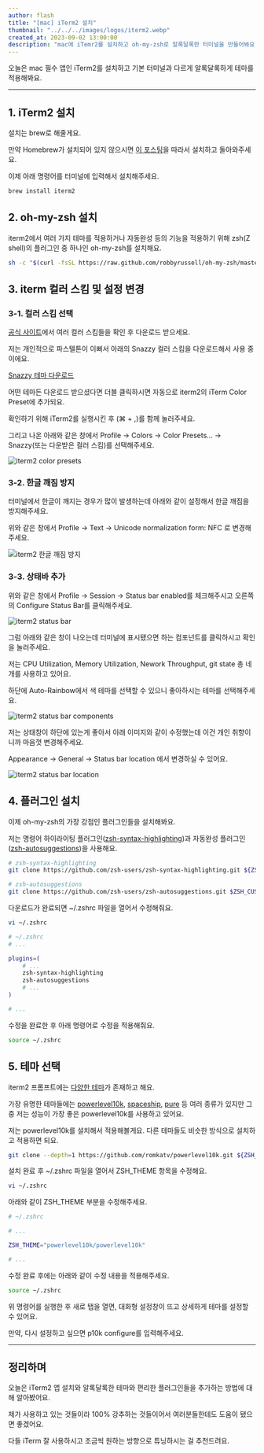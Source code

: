 ```yaml
---
author: flash
title: "[mac] iTerm2 설치"
thumbnail: "../../../images/logos/iterm2.webp"
created_at: 2023-09-02 13:00:00
description: "mac에 iTemr2를 설치하고 oh-my-zsh로 알록달록한 터미널을 만들어봐요."
---
```


오늘은 mac 필수 앱인 iTerm2를 설치하고 기본 터미널과 다르게 알록달록하게 테마를 적용해봐요.

---

## 1. iTerm2 설치

설치는 brew로 해줄게요.

만약 Homebrew가 설치되어 있지 않으시면 [이 포스팅](/posts/2023/09/install-homebrew)을 따라서 설치하고 돌아와주세요.

이제 아래 명령어를 터미널에 입력해서 설치해주세요.

```bash
brew install iterm2
```

## 2. oh-my-zsh 설치

iterm2에서 여러 가지 테마를 적용하거나 자동완성 등의 기능을 적용하기 위해 zsh(Z shell)의 플러그인 중 하나인 oh-my-zsh를 설치해요.

```bash
sh -c "$(curl -fsSL https://raw.github.com/robbyrussell/oh-my-zsh/master/tools/install.sh)"
```

## 3. iterm 컬러 스킴 및 설정 변경

### 3-1. 컬러 스킴 선택

[공식 사이트](https://iterm2colorschemes.com/)에서 여러 컬러 스킴들을 확인 후 다운로드 받으세요.

저는 개인적으로 파스텔톤이 이뻐서 아래의 Snazzy 컬러 스킴을 다운로드해서 사용 중이에요.

<a download="Snazzy.itermcolors" href="/files/2023/09/Snazzy.itermcolors">Snazzy 테마 다운로드</a>

어떤 테마든 다운로드 받으셨다면 더블 클릭하시면 자동으로 iterm2의 iTerm Color Preset에 추가되요.

확인하기 위해 iTerm2를 실행시킨 후 (⌘ + ,)를 함께 눌러주세요.

그리고 나온 아래와 같은 창에서 Profile -> Colors -> Color Presets... -> Snazzy(또는 다운받은 컬러 스킴)를 선택해주세요.

![iterm2 color presets](../../../images/2023/09/iterm-0.webp)

### 3-2. 한글 깨짐 방지

터미널에서 한글이 깨지는 경우가 많이 발생하는데 아래와 같이 설정해서 한글 깨짐을 방지해주세요.

위와 같은 창에서 Profile -> Text -> Unicode normalization form: NFC 로 변경해주세요.

![iterm2 한글 깨짐 방지](../../../images/2023/09/iterm-1.webp)

### 3-3. 상태바 추가

위와 같은 창에서 Profile -> Session -> Status bar enabled를 체크해주시고 오른쪽의 Configure Status Bar를 클릭해주세요.

![iterm2 status bar](../../../images/2023/09/iterm-2.webp)

그럼 아래와 같은 창이 나오는데 터미널에 표시됐으면 하는 컴포넌트를 클릭하시고 확인을 눌러주세요.

저는 CPU Utilization, Memory Utilization, Nework Throughput, git state 총 네 개를 사용하고 있어요.

하단에 Auto-Rainbow에서 색 테마를 선택할 수 있으니 좋아하시는 테마를 선택해주세요.

![iterm2 status bar components](../../../images/2023/09/iterm-3.webp)

저는 상태창이 하단에 있는게 좋아서 아래 이미지와 같이 수정했는데 이건 개인 취향이니까 마음껏 변경해주세요.

Appearance -> General -> Status bar location 에서 변경하실 수 있어요.

![iterm2 status bar location](../../../images/2023/09/iterm-4.webp)

## 4. 플러그인 설치

이제 oh-my-zsh의 가장 강점인 플러그인들을 설치해봐요.

저는 명령어 하이라이팅 플러그인([zsh-syntax-highlighting](https://github.com/zsh-users/zsh-syntax-highlighting))과 자동완성 플러그인([zsh-autosuggestions](https://github.com/zsh-users/zsh-autosuggestions))을 사용해요.

```bash
# zsh-syntax-highlighting
git clone https://github.com/zsh-users/zsh-syntax-highlighting.git ${ZSH_CUSTOM:-~/.oh-my-zsh/custom}/plugins/zsh-syntax-highlighting

# zsh-autosuggestions
git clone https://github.com/zsh-users/zsh-autosuggestions.git $ZSH_CUSTOM/plugins/zsh-autosuggestions
```

다운로드가 완료되면 ~/.zshrc 파일을 열어서 수정해줘요.

```bash
vi ~/.zshrc
```

```bash
# ~/.zshrc
# ...

plugins=(
    # ...
    zsh-syntax-highlighting
    zsh-autosuggestions
    # ...
)

# ...
```

수정을 완료한 후 아래 명령어로 수정을 적용해줘요.

```bash
source ~/.zshrc
```

## 5. 테마 선택

iterm2 프롬프트에는 [다양한 테마](https://github.com/ohmyzsh/ohmyzsh/wiki/Themes)가 존재하고 해요.

가장 유명한 테마들에는 
[powerlevel10k](https://github.com/romkatv/powerlevel10k), 
[spaceship](https://spaceship-prompt.sh/), 
[pure](https://github.com/sindresorhus/pure) 등 여러 종류가 있지만 그 중 저는  성능이 가장 좋은 powerlevel10k를 사용하고 있어요.

저는 powerlevel10k를 설치해서 적용해볼게요. 다른 테마들도 비슷한 방식으로 설치하고 적용하면 되요.

```bash
git clone --depth=1 https://github.com/romkatv/powerlevel10k.git ${ZSH_CUSTOM:-~/.oh-my-zsh/custom}/themes/powerlevel10k
```

설치 완료 후 ~/.zshrc 파일을 열어서 ZSH_THEME 항목을 수정해요.

```bash
vi ~/.zshrc
```

아래와 같이 ZSH_THEME 부분을 수정해주세요.

```bash
# ~/.zshrc

# ...

ZSH_THEME="powerlevel10k/powerlevel10k"

# ...
```

수정 완료 후에는 아래와 같이 수정 내용을 적용해주세요.

```bash
source ~/.zshrc
```

위 명령어를 실행한 후 새로 탭을 열면, 대화형 설정창이 뜨고 상세하게 테마를 설정할 수 있어요. 

만약, 다시 설정하고 싶으면 p10k configure를 입력해주세요.

---

## 정리하며

오늘은 iTerm2 앱 설치와 알록달록한 테마와 편리한 플러그인들을 추가하는 방법에 대해 알아봤어요.

제가 사용하고 있는 것들이라 100% 강추하는 것들이어서 여러분들한테도 도움이 됐으면 좋겠어요.

다들 iTerm 잘 사용하시고 조금씩 원하는 방향으로 튜닝하시는 걸 추천드려요.